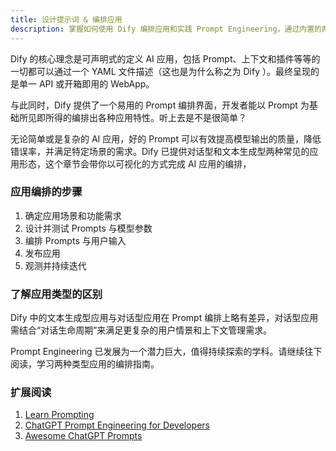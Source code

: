 ```yaml
---
title: 设计提示词 & 编排应用
description: 掌握如何使用 Dify 编排应用和实践 Prompt Engineering，通过内置的两种应用类型，搭建出高价值的 AI 应用。
---
```


Dify 的核心理念是可声明式的定义 AI 应用，包括 Prompt、上下文和插件等等的一切都可以通过一个 YAML 文件描述（这也是为什么称之为 Dify ）。最终呈现的是单一 API 或开箱即用的 WebApp。

与此同时，Dify 提供了一个易用的 Prompt 编排界面，开发者能以 Prompt 为基础所见即所得的编排出各种应用特性。听上去是不是很简单？

无论简单或是复杂的 AI 应用，好的 Prompt 可以有效提高模型输出的质量，降低错误率，并满足特定场景的需求。Dify 已提供对话型和文本生成型两种常见的应用形态，这个章节会带你以可视化的方式完成 AI 应用的编排，

### 应用编排的步骤

1. 确定应用场景和功能需求
2. 设计并测试 Prompts 与模型参数
3. 编排 Prompts 与用户输入
4. 发布应用
5. 观测并持续迭代

### 了解应用类型的区别

Dify 中的文本生成型应用与对话型应用在 Prompt 编排上略有差异，对话型应用需结合“对话生命周期”来满足更复杂的用户情景和上下文管理需求。

Prompt Engineering 已发展为一个潜力巨大，值得持续探索的学科。请继续往下阅读，学习两种类型应用的编排指南。

### 扩展阅读

1. [Learn Prompting](https://learnprompting.org/zh-Hans/)
2. [ChatGPT Prompt Engineering for Developers](https://www.deeplearning.ai/short-courses/chatgpt-prompt-engineering-for-developers/)
3. [Awesome ChatGPT Prompts](https://github.com/f/awesome-chatgpt-prompts)
